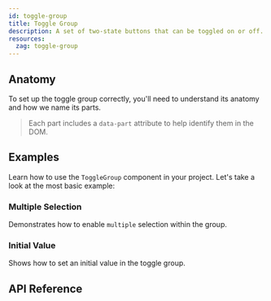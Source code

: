 ```yaml
---
id: toggle-group
title: Toggle Group
description: A set of two-state buttons that can be toggled on or off.
resources:
  zag: toggle-group
---
```


<ComponentPreview />

## Anatomy

To set up the toggle group correctly, you'll need to understand its anatomy and
how we name its parts.

> Each part includes a `data-part` attribute to help identify them in the DOM.

<Anatomy id="toggle-group" />

## Examples

Learn how to use the `ToggleGroup` component in your project. Let's take a look
at the most basic example:

<Story id="Basic" />

### Multiple Selection

Demonstrates how to enable `multiple` selection within the group.

<Story id="Multiple" />

### Initial Value

Shows how to set an initial value in the toggle group.

<Story id="InitialValue" />

## API Reference

<ComponentTypes id="toggle-group" />

